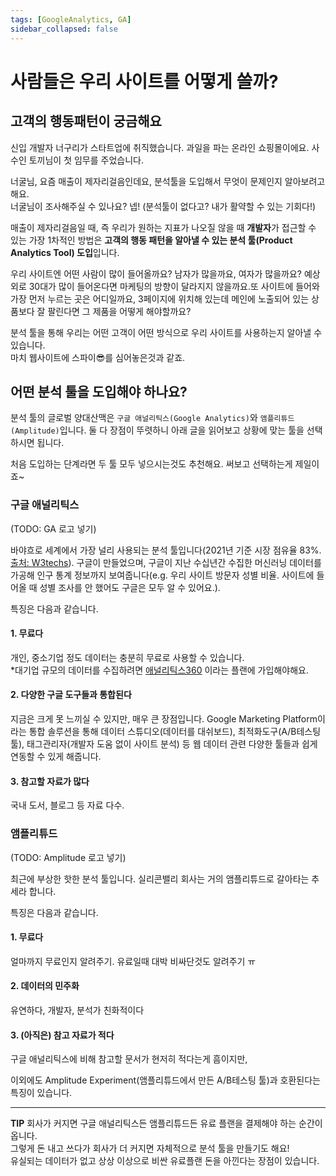 ```yaml
---
tags: [GoogleAnalytics, GA]
sidebar_collapsed: false
---
```



# 사람들은 우리 사이트를 어떻게 쓸까?

## 고객의 행동패턴이 궁금해요

신입 개발자 너구리가 스타트업에 취직했습니다. 과일을 파는 온라인 쇼핑몰이에요. 사수인 토끼님이 첫 임무를 주었습니다.

<ChatBox avatar="rabbit-happy">
  너굴님, 요즘 매출이 제자리걸음인데요, 분석툴을 도입해서 무엇이 문제인지
  알아보려고 해요.
  <br />
  너굴님이 조사해주실 수 있나요?
</ChatBox>
<ChatBox avatar="raccoon-dizzy">
  넵! (분석툴이 없다고? 내가 활약할 수 있는 기회다!)
</ChatBox>

매출이 제자리걸음일 때, 즉 우리가 원하는 지표가 나오질 않을 때 **개발자**가 접근할 수 있는 가장 1차적인 방법은 **고객의 행동 패턴을 알아낼 수 있는 분석 툴(Product Analytics Tool) 도입**입니다.

우리 사이트엔 어떤 사람이 많이 들어올까요? 남자가 많을까요, 여자가 많을까요? 예상 외로 30대가 많이 들어온다면 마케팅의 방향이 달라지지 않을까요.또 사이트에 들어와 가장 먼저 누르는 곳은 어디일까요, 3페이지에 위치해 있는데 메인에 노출되어 있는 상품보다 잘 팔린다면 그 제품을 어떻게 해야할까요?

분석 툴을 통해 우리는 어떤 고객이 어떤 방식으로 우리 사이트를 사용하는지 알아낼 수 있습니다.<br/>
마치 웹사이트에 스파이😎를 심어놓은것과 같죠.

## 어떤 분석 툴을 도입해야 하나요?

분석 툴의 글로벌 양대산맥은 `구글 애널리틱스(Google Analytics)`와 `앰플리튜드(Amplitude)`입니다. 둘 다 장점이 뚜렷하니 아래 글을 읽어보고 상황에 맞는 툴을 선택하시면 됩니다.<br/>

처음 도입하는 단계라면 두 툴 모두 넣으시는것도 추천해요. 써보고 선택하는게 제일이죠~

### 구글 애널리틱스

(TODO: GA 로고 넣기)

바야흐로 세계에서 가장 널리 사용되는 분석 툴입니다(2021년 기준 시장 점유율 83%. [출처: W3techs](https://w3techs.com/technologies/overview/traffic_analysis)). 구글이 만들었으며, 구글이 지난 수십년간 수집한 머신러닝 데이터를 가공해 인구 통계 정보까지 보여줍니다(e.g. 우리 사이트 방문자 성별 비율. 사이트에 들어올 때 성별 조사를 안 했어도 구글은 모두 알 수 있어요.).

특징은 다음과 같습니다.

#### 1. 무료다

개인, 중소기업 정도 데이터는 충분히 무료로 사용할 수 있습니다.<br/> \*대기업 규모의 데이터를 수집하려면 [애널리틱스360](https://marketingplatform.google.com/intl/ko/about/analytics/compare/) 이라는 플랜에 가입해야해요.

#### 2. 다양한 구글 도구들과 통합된다

지금은 크게 못 느끼실 수 있지만, 매우 큰 장점입니다. Google Marketing Platform이라는 통합 솔루션을 통해 데이터 스튜디오(데이터를 대쉬보드), 최적화도구(A/B테스팅 툴), 태그관리자(개발자 도움 없이 사이트 분석) 등 웹 데이터 관련 다양한 툴들과 쉽게 연동할 수 있게 해줍니다.

#### 3. 참고할 자료가 많다

국내 도서, 블로그 등 자료 다수.

### 앰플리튜드

(TODO: Amplitude 로고 넣기)

최근에 부상한 핫한 분석 툴입니다. 실리콘밸리 회사는 거의 앰플리튜드로 갈아타는 추세라 합니다.

특징은 다음과 같습니다.

#### 1. 무료다

얼마까지 무료인지 알려주기. 유료일때 대박 비싸단것도 알려주기 ㅠ

#### 2. 데이터의 민주화

유연하다, 개발자, 분석가 친화적이다

#### 3. (아직은) 참고 자료가 적다

구글 애널리틱스에 비해 참고할 문서가 현저히 적다는게 흠이지만,

이외에도 Amplitude Experiment(앰플리튜드에서 만든 A/B테스팅 툴)과 호환된다는 특징이 있습니다.

---

**TIP**
회사가 커지면 구글 애널리틱스든 앰플리튜드든 유료 플랜을 결제해야 하는 순간이 옵니다.<br/>
그렇게 돈 내고 쓰다가 회사가 더 커지면 자체적으로 분석 툴을 만들기도 해요!<br/>
유실되는 데이터가 없고 상상 이상으로 비싼 유료플랜 돈을 아낀다는 장점이 있습니다.

